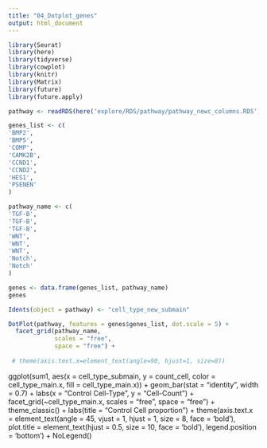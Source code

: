 ```yaml
---
title: "04_Dotplot_genes"
output: html_document
---
```


```r
library(Seurat)
library(here)
library(tidyverse)
library(cowplot)
library(knitr)
library(Matrix)
library(future)
library(future.apply)
```

```r
pathway <- readRDS(here('explore/RDS/pathway/pathway_newc_columns.RDS'))
```

```r
genes_list <- c(
'BMP2',
'BMP5',
'COMP',
'CAMK2B',
'CCND1',
'CCND2',
'HES1',
'PSENEN'
)

pathway_name <- c(
'TGF-B',
'TGF-B',
'TGF-B',
'WNT',
'WNT',
'WNT',
'Notch',
'Notch'
)
```

```r
genes <- data.frame(genes_list, pathway_name)
genes
```

```r
Idents(object = pathway) <- "cell_type_new_submain"
```


```r
DotPlot(pathway, features = genes$genes_list, dot.scale = 5) +
  facet_grid(pathway_name,
             scales = "free",
             space = "free") + 
        
 # theme(axis.text.x=element_text(angle=90, hjust=1, size=8)) 
```
ggplot(sum1,
       aes(x = cell_type_submain, 
           y = count_cell,
           color = cell_type_main.x,
           fill = cell_type_main.x)) + 
  geom_bar(stat = "identity", width = 0.7) + 
  labs(x = "Control Cell-Type", y = "Cell-Count") + 
  facet_grid(~cell_type_main.x,
             scales = "free",
             space = "free") + 
  theme_classic() + 
  labs(title = "Control Cell proportion") + 
  theme(axis.text.x = element_text(angle = 45, vjust = 1, hjust = 1, size = 8, face = 'bold'),
        plot.title = element_text(hjust = 0.5, size = 10, face = 'bold'), legend.position = 'bottom') + 
  NoLegend()


